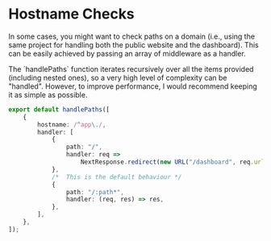 
# Hostname Checks

In some cases, you might want to check paths on a domain (i.e., using the same project for handling both the public website and the dashboard).
This can be easily achieved by passing an array of middleware as a handler. 

<Callout>
The `handlePaths` function iterates recursively over all the items provided (including nested ones), so a very high level of complexity can be "handled". 
However, to improve performance, I would recommend keeping it as simple as possible.
</Callout>

```ts filename="middleware.ts" copy showLineNumbers
export default handlePaths([
    {
        hostname: /^app\./,
        handler: [
            {
                path: "/",
                handler: req =>
                    NextResponse.redirect(new URL("/dashboard", req.url)),
            },
            /*  This is the default behaviour */
            {
                path: "/:path*",
                handler: (req, res) => res,
            },
        ],
    },
]);
```
